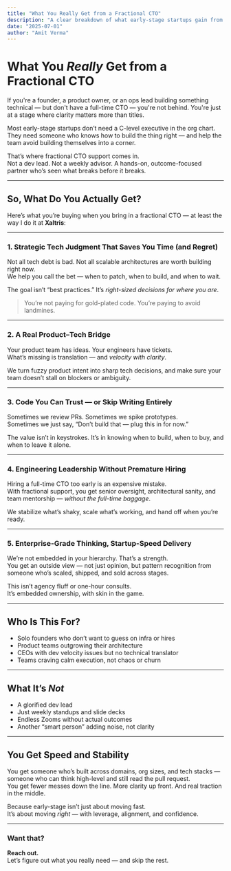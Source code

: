```yaml
---
title: "What You Really Get from a Fractional CTO"
description: "A clear breakdown of what early-stage startups gain from engaging a fractional CTO instead of hiring full-time too early."
date: "2025-07-01"
author: "Amit Verma"
---
```


# What You *Really* Get from a Fractional CTO

If you're a founder, a product owner, or an ops lead building something technical — but don't have a full-time CTO — you're not behind. You're just at a stage where clarity matters more than titles.

Most early-stage startups don’t need a C-level executive in the org chart.  
They need someone who knows how to build the thing right — and help the team avoid building themselves into a corner.

That’s where fractional CTO support comes in.  
Not a dev lead. Not a weekly advisor. A hands-on, outcome-focused partner who’s seen what breaks before it breaks.

---

## So, What Do You Actually Get?

Here’s what you’re buying when you bring in a fractional CTO — at least the way I do it at **Xaltris**:

---

### 1. Strategic Tech Judgment That Saves You Time (and Regret)

Not all tech debt is bad. Not all scalable architectures are worth building right now.  
We help you call the bet — when to patch, when to build, and when to wait.

The goal isn’t “best practices.” It’s *right-sized decisions for where you are*.

> You’re not paying for gold-plated code. You’re paying to avoid landmines.

---

### 2. A Real Product–Tech Bridge

Your product team has ideas. Your engineers have tickets.  
What’s missing is translation — and *velocity with clarity*.

We turn fuzzy product intent into sharp tech decisions, and make sure your team doesn’t stall on blockers or ambiguity.

---

### 3. Code You Can Trust — or Skip Writing Entirely

Sometimes we review PRs. Sometimes we spike prototypes.  
Sometimes we just say, “Don’t build that — plug this in for now.”

The value isn’t in keystrokes. It’s in knowing when to build, when to buy, and when to leave it alone.

---

### 4. Engineering Leadership Without Premature Hiring

Hiring a full-time CTO too early is an expensive mistake.  
With fractional support, you get senior oversight, architectural sanity, and team mentorship — *without the full-time baggage*.

We stabilize what’s shaky, scale what’s working, and hand off when you’re ready.

---

### 5. Enterprise-Grade Thinking, Startup-Speed Delivery

We’re not embedded in your hierarchy. That’s a strength.  
You get an outside view — not just opinion, but pattern recognition from someone who’s scaled, shipped, and sold across stages.

This isn’t agency fluff or one-hour consults.  
It’s embedded ownership, with skin in the game.

---

## Who Is This For?

- Solo founders who don’t want to guess on infra or hires  
- Product teams outgrowing their architecture  
- CEOs with dev velocity issues but no technical translator  
- Teams craving calm execution, not chaos or churn

---

## What It’s *Not*

- A glorified dev lead  
- Just weekly standups and slide decks  
- Endless Zooms without actual outcomes  
- Another “smart person” adding noise, not clarity

---

## You Get Speed and Stability

You get someone who’s built across domains, org sizes, and tech stacks — someone who can think high-level and still read the pull request.  
You get fewer messes down the line. More clarity up front. And real traction in the middle.

Because early-stage isn’t just about moving fast.  
It’s about moving *right* — with leverage, alignment, and confidence.

---

### Want that?

**Reach out.**  
Let’s figure out what you really need — and skip the rest.
